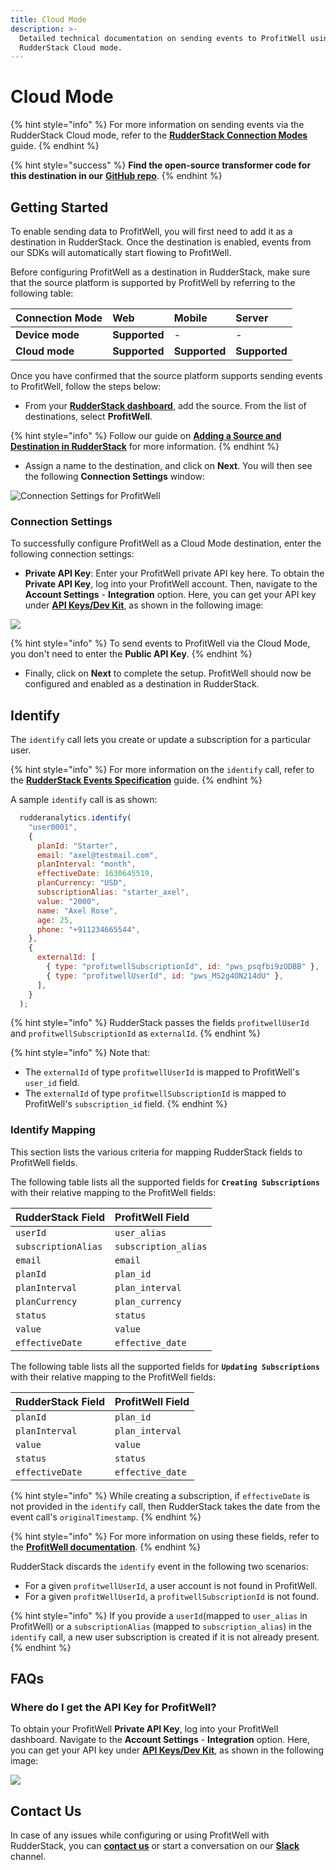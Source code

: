 ```yaml
---
title: Cloud Mode
description: >-
  Detailed technical documentation on sending events to ProfitWell using the
  RudderStack Cloud mode.
---
```


# Cloud Mode

{% hint style="info" %}
For more information on sending events via the RudderStack Cloud mode, refer to the [**RudderStack Connection Modes**](https://docs.rudderstack.com/connections/rudderstack-connection-modes) guide.
{% endhint %}

{% hint style="success" %}
**Find the open-source transformer code for this destination in our** [**GitHub repo**](https://github.com/rudderlabs/rudder-transformer/tree/master/v0/destinations/profitwell).
{% endhint %}

## Getting Started

To enable sending data to ProfitWell, you will first need to add it as a destination in RudderStack. Once the destination is enabled, events from our SDKs will automatically start flowing to ProfitWell.

Before configuring ProfitWell as a destination in RudderStack, make sure that the source platform is supported by ProfitWell by referring to the following table:

| **Connection Mode** | **Web** | **Mobile** | **Server** |
| :--- | :--- | :--- | :--- |
| **Device mode** | **Supported** | - | - |
| **Cloud mode** | **Supported** | **Supported** | **Supported** |

Once you have confirmed that the source platform supports sending events to ProfitWell, follow the steps below:

* From your [**RudderStack dashboard**](https://app.rudderstack.com/), add the source. From the list of destinations, select **ProfitWell**.

{% hint style="info" %}
Follow our guide on [**Adding a Source and Destination in RudderStack**](https://docs.rudderstack.com/how-to-guides/adding-source-and-destination-rudderstack) for more information.
{% endhint %}

* Assign a name to the destination, and click on **Next**. You will then see the following **Connection Settings** window:

![Connection Settings for ProfitWell](https://user-images.githubusercontent.com/64877812/133475825-90fff9ed-73da-4d40-9c40-0140eb7f12d9.png)

### Connection Settings

To successfully configure ProfitWell as a Cloud Mode destination, enter the following connection settings:

* **Private API Key**: Enter your ProfitWell private API key here. To obtain the **Private API Key**, log into your ProfitWell account. Then, navigate to the **Account Settings** - **Integration** option. Here, you can get your API key under [**API Keys/Dev Kit**](https://www2.profitwell.com/app/account/integrations), as shown in the following image:

![](https://user-images.githubusercontent.com/59817155/132687515-dd2246e4-2239-4971-994d-167513fa3c96.png)

{% hint style="info" %}
To send events to ProfitWell via the Cloud Mode, you don't need to enter the **Public API Key**.
{% endhint %}

* Finally, click on **Next** to complete the setup. ProfitWell should now be configured and enabled as a destination in RudderStack.

## Identify

The `identify` call lets you create or update a subscription for a particular user.

{% hint style="info" %}
For more information on the `identify` call, refer to the [**RudderStack Events Specification**](https://docs.rudderstack.com/rudderstack-api/api-specification/rudderstack-spec/identify) guide.
{% endhint %}

A sample `identify` call is as shown:

```javascript
  rudderanalytics.identify(
    "user0001",
    {
      planId: "Starter",
      email: "axel@testmail.com",
      planInterval: "month",
      effectiveDate: 1630645519,
      planCurrency: "USD",
      subscriptionAlias: "starter_axel",
      value: "2000",
      name: "Axel Rose",
      age: 25,
      phone: "+911234665544",
    },
    {
      externalId: [
        { type: "profitwellSubscriptionId", id: "pws_psqfbi9zODBB" },
        { type: "profitwellUserId", id: "pws_MS2g4ON214dU" },
      ],
    }
  );
```

{% hint style="info" %}
RudderStack passes the fields `profitwellUserId` and `profitwellSubscriptionId` as `externalId`.
{% endhint %}

{% hint style="info" %}
Note that:

* The `externalId` of type `profitwellUserId` is mapped to ProfitWell's `user_id` field. 
* The `externalId` of type `profitwellSubscriptionId` is mapped to ProfitWell's `subscription_id` field. 
{% endhint %}

### Identify Mapping

This section lists the various criteria for mapping RudderStack fields to ProfitWell fields.

The following table lists all the supported fields for **`Creating Subscriptions`** with their relative mapping to the ProfitWell fields:

| **RudderStack Field** | **ProfitWell Field** |
| :--- | :--- |
| `userId` | `user_alias` |
| `subscriptionAlias` | `subscription_alias` |
| `email` | `email` |
| `planId` | `plan_id` |
| `planInterval` | `plan_interval` |
| `planCurrency` | `plan_currency` |
| `status` | `status` |
| `value` | `value` |
| `effectiveDate` | `effective_date` |

The following table lists all the supported fields for **`Updating Subscriptions`** with their relative mapping to the ProfitWell fields:

| **RudderStack Field** | **ProfitWell Field** |
| :--- | :--- |
| `planId` | `plan_id` |
| `planInterval` | `plan_interval` |
| `value` | `value` |
| `status` | `status` |
| `effectiveDate` | `effective_date` |

{% hint style="info" %}
While creating a subscription, if `effectiveDate` is not provided in the `identify` call, then RudderStack takes the date from the event call's `originalTimestamp`.
{% endhint %}

{% hint style="info" %}
For more information on using these fields, refer to the [**ProfitWell documentation**](https://profitwellapiv2.docs.apiary.io/#).
{% endhint %}

RudderStack discards the `identify` event in the following two scenarios:

* For a given `profitwellUserId`, a user account is not found in ProfitWell.
* For a given `profitWellUserId`, a `profitwellSubscriptionId` is not found.

{% hint style="info" %}
If you provide a `userId`\(mapped to `user_alias` in ProfitWell\) or a `subscriptionAlias` \(mapped to `subscription_alias`\) in the `identify` call, a new user subscription is created if it is not already present.
{% endhint %}

## FAQs

### Where do I get the API Key for ProfitWell?

To obtain your ProfitWell **Private API Key**, log into your ProfitWell dashboard. Navigate to the **Account Settings** - **Integration** option. Here, you can get your API key under [**API Keys/Dev Kit**](https://www2.profitwell.com/app/account/integrations), as shown in the following image:

![](https://user-images.githubusercontent.com/59817155/132687515-dd2246e4-2239-4971-994d-167513fa3c96.png)

## Contact Us

In case of any issues while configuring or using ProfitWell with RudderStack, you can [**contact us**](mailto:%20docs@rudderstack.com) or start a conversation on our [**Slack**](https://resources.rudderstack.com/join-rudderstack-slack) channel.
